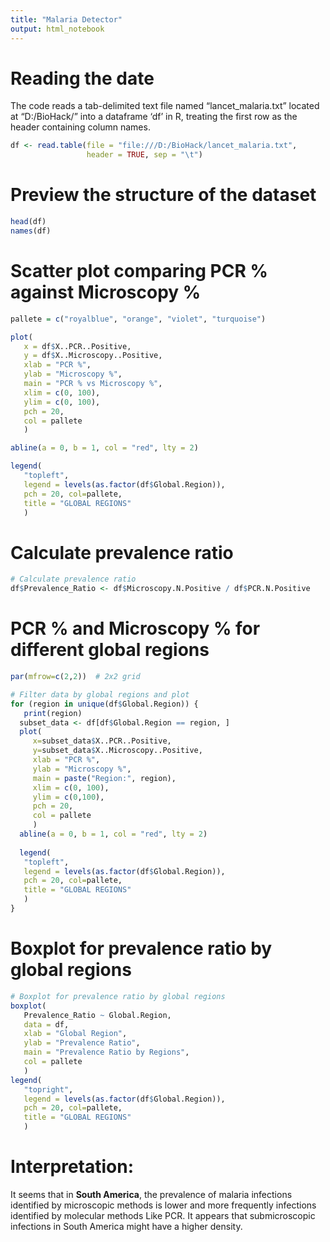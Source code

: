 ---
title: "Malaria Detector"
output: html_notebook
---

# Reading the date

The code reads a tab-delimited text file named "lancet_malaria.txt" located at "D:/BioHack/" into a dataframe 'df' in R, treating the first row as the header containing column names.

```{r}

df <- read.table(file = "file:///D:/BioHack/lancet_malaria.txt",
                 header = TRUE, sep = "\t")
```

# Preview the structure of the dataset

```{r}
head(df)
names(df)
```

# Scatter plot comparing PCR % against Microscopy %

```{r}
pallete = c("royalblue", "orange", "violet", "turquoise")

plot(
   x = df$X..PCR..Positive,
   y = df$X..Microscopy..Positive, 
   xlab = "PCR %",
   ylab = "Microscopy %",
   main = "PCR % vs Microscopy %",
   xlim = c(0, 100),
   ylim = c(0, 100),
   pch = 20,
   col = pallete
   )

abline(a = 0, b = 1, col = "red", lty = 2)

legend(
   "topleft",
   legend = levels(as.factor(df$Global.Region)),
   pch = 20, col=pallete,
   title = "GLOBAL REGIONS"
   )
```

# Calculate prevalence ratio

```{r}
# Calculate prevalence ratio
df$Prevalence_Ratio <- df$Microscopy.N.Positive / df$PCR.N.Positive
```

# PCR % and Microscopy % for different global regions

```{r fig.height=7}

par(mfrow=c(2,2))  # 2x2 grid

# Filter data by global regions and plot
for (region in unique(df$Global.Region)) {
   print(region)
  subset_data <- df[df$Global.Region == region, ]
  plot(
     x=subset_data$X..PCR..Positive, 
     y=subset_data$X..Microscopy..Positive, 
     xlab = "PCR %", 
     ylab = "Microscopy %", 
     main = paste("Region:", region),
     xlim = c(0, 100),
     ylim = c(0,100),
     pch = 20,
     col = pallete
     )
  abline(a = 0, b = 1, col = "red", lty = 2)
  
  legend(
   "topleft",
   legend = levels(as.factor(df$Global.Region)),
   pch = 20, col=pallete,
   title = "GLOBAL REGIONS"
   )
}


```

# Boxplot for prevalence ratio by global regions

```{r}
# Boxplot for prevalence ratio by global regions
boxplot(
   Prevalence_Ratio ~ Global.Region,
   data = df, 
   xlab = "Global Region",
   ylab = "Prevalence Ratio",
   main = "Prevalence Ratio by Regions",
   col = pallete
   )
legend(
   "topright",
   legend = levels(as.factor(df$Global.Region)),
   pch = 20, col=pallete,
   title = "GLOBAL REGIONS"
   )
```

# Interpretation: 

It seems that in **South America**, the prevalence of malaria infections identified by microscopic methods is lower and more frequently infections identified by molecular methods Like PCR. It appears that submicroscopic infections in South America might have a higher density.
